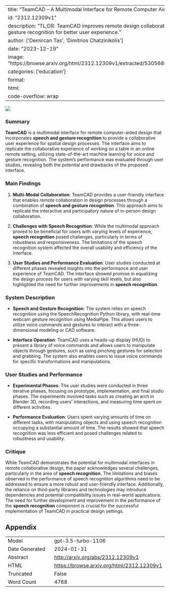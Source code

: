 
---
title: "TeamCAD -- A Multimodal Interface for Remote Computer Aided Design"
id: "2312.12309v1"
description: "TL;DR: TeamCAD improves remote design collaboration with voice and gesture recognition for better user experience."
author: ['Demircan Tas', 'Dimitrios Chatzinikolis']
date: "2023-12-19"
image: "https://browse.arxiv.org/html/2312.12309v1/extracted/5305689/figures/f11p.png"
categories: ['education']
format:
  html:
    code-overflow: wrap
---

![](https://browse.arxiv.org/html/2312.12309v1/extracted/5305689/figures/f11p.png)

### Summary

**TeamCAD** is a multimodal interface for remote computer-aided design that incorporates **speech and gesture recognition** to provide a collaborative user experience for spatial design processes. The interface aims to replicate the collaborative experience of working on a table in an online remote setting, utilizing state-of-the-art machine learning for voice and gesture recognition. The system's performance was evaluated through user studies, revealing both the potential and drawbacks of the proposed interface.

### Main Findings

1. **Multi-Modal Collaboration**: TeamCAD provides a user-friendly interface that enables remote collaboration in design processes through a combination of **speech and gesture recognition**. This approach aims to replicate the interactive and participatory nature of in-person design collaboration.

2. **Challenges with Speech Recognition**: While the multimodal approach proved to be beneficial for users with varying levels of experience, **speech recognition** posed challenges, particularly in terms of robustness and responsiveness. The limitations of the speech recognition system affected the overall usability and efficiency of the interface.

3. **User Studies and Performance Evaluation**: User studies conducted at different phases revealed insights into the performance and user experience of TeamCAD. The interface showed promise in equalizing the design process for users with varying skill levels, but also highlighted the need for further improvements in **speech recognition**.

### System Description

- **Speech and Gesture Recognition**: The system relies on speech recognition using the SpeechRecognition Python library, with real-time webcam gesture recognition using MediaPipe. This allows users to utilize voice commands and gestures to interact with a three-dimensional modeling or CAD software.

- **Interface Operation**: TeamCAD uses a heads-up display (HUD) to present a library of voice commands and allows users to manipulate objects through gestures, such as using pinching gestures for selection and grabbing. The system also enables users to issue voice commands for specific transformations and manipulations.

### User Studies and Performance

- **Experimental Phases**: The user studies were conducted in three iterative phases, focusing on prototype, implementation, and final studio phases. The experiments involved tasks such as creating an arch in Blender 3D, recording users' interactions, and measuring time spent on different activities.

- **Performance Evaluation**: Users spent varying amounts of time on different tasks, with manipulating objects and using speech recognition occupying a substantial amount of time. The results showed that speech recognition was less efficient and posed challenges related to robustness and usability.

### Critique

While TeamCAD demonstrates the potential for multimodal interfaces in remote collaborative design, the paper acknowledges several challenges, particularly in the area of **speech recognition**. The limitations and biases observed in the performance of speech recognition algorithms need to be addressed to ensure a more robust and user-friendly interface. Additionally, the reliance on third-party libraries and technologies may introduce dependencies and potential compatibility issues in real-world applications. The need for further development and improvement in the performance of the **speech recognition** component is crucial for the successful implementation of TeamCAD in practical design settings.

## Appendix

|          |          |
|----------|----------|
| Model     | gpt-3.5-turbo-1106       |
| Date Generated     | 2024-01-31       |
| Abstract | [http://arxiv.org/abs/2312.12309v1](http://arxiv.org/abs/2312.12309v1)        |
| HTML     | [https://browse.arxiv.org/html/2312.12309v1](https://browse.arxiv.org/html/2312.12309v1)       |
| Truncated       | False       |
| Word Count       | 4768       |